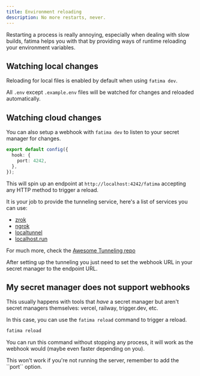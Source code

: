 ```yaml
---
title: Environment reloading
description: No more restarts, never.
---
```


Restarting a process is really annoying, especially when dealing with slow builds, fatima helps you with that by providing ways of runtime reloading your environment variables.

## Watching local changes

Reloading for local files is enabled by default when using `fatima dev`.

All `.env` except `.example.env` files will be watched for changes and reloaded automatically.

## Watching cloud changes

You can also setup a webhook with `fatima dev` to listen to your secret manager for changes.

```typescript title="fatima.config.ts"
export default config({
  hook: {
    port: 4242,
  },
});
```

This will spin up an endpoint at `http://localhost:4242/fatima` accepting any HTTP method to trigger a reload.

It is your job to provide the tunneling service, here's a list of services you can use:

- [zrok](https://zrok.io/)
- [ngrok](https://ngrok.com/)
- [localtunnel](https://localtunnel.github.io/www/)
- [localhost.run](https://localhost.run/)

For much more, check the [Awesome Tunneling repo](https://github.com/anderspitman/awesome-tunneling)

After setting up the tunneling you just need to set the webhook URL in your secret manager to the endpoint URL.

## My secret manager does not support webhooks

This usually happens with tools that _have_ a secret manager but aren't secret managers themselves: vercel, railway, trigger.dev, etc.

In this case, you can use the `fatima reload` command to trigger a reload.

```bash
fatima reload
```

You can run this command without stopping any process, it will work as the webhook would (maybe even faster depending on you).

<Callout type="warn" title="Remember to spin up the server">
  This won't work if you're not running the server, remember to add the ``port``
  option.
</Callout>
